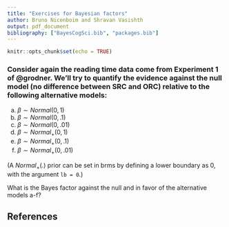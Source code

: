 ```yaml
---
title: "Exercises for Bayesian factors"
author: Bruno Nicenboim and Shravan Vasishth
output: pdf_document
bibliography: ["BayesCogSci.bib", "packages.bib"]
---
```


```r
knitr::opts_chunk$set(echo = TRUE)
```

### Consider again the reading time data come from Experiment 1 of @grodner. We'll try to quantify the evidence against the null model (no difference between SRC and ORC) relative to the following alternative models:

<!-- a. The difference between conditions can be anything. -->
a. $\beta \sim Normal(0, 1)$
b. $\beta \sim Normal(0, .1)$
c. $\beta \sim Normal(0, .01)$
d. $\beta \sim Normal_+(0, 1)$
e. $\beta \sim Normal_+(0, .1)$
f. $\beta \sim Normal_+(0, .01)$

(A $Normal_+(.)$ prior can be set in brms by defining a lower boundary as 0, with the argument `lb = 0`.)

What is the Bayes factor against the null and in favor of the alternative models a-f? 



## References
